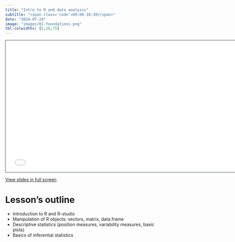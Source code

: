 ```yaml
---
title: "Intro to R and data analysis"
subtitle: "<span class='code'>09:00-10:30</span>"
date: "2024-07-24"
image: "images/01-foundations.png"
tbl-colwidths: [5,20,75]
---
```


<!-- Shortcode for embedding a Quarto RevealJS presentation inside of a website -->
<!-- see [GH issue ](https://github.com/quarto-dev/quarto-cli/discussions/7410) -->

```{=html}
<iframe class="slide-deck" src="../lessons_slides/01-foundations.html" height="420" width="747" style="border: 1px solid #2e3846;"></iframe>
```

<a href='../lessons_slides/01-foundations.html' target="_blank">View slides in full screen</a>


# Lesson's outline

- Introduction to R and R-studio
- Manipulation of R objects: vectors, matrix, data.frame
- Descriptive statistics (position measures, variability measures, basic plots)
- Basics of inferential statistics

